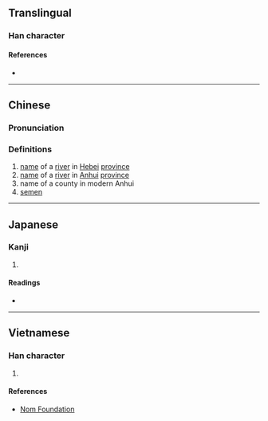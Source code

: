 {{character info/new}}
==Translingual==

===Han character===
{{Han char|rn=85|rad=水|as=06|sn=9|four=30148|canj=EYCK|ids=⿰氵交}}


====References====
* {{Han ref|kx=0621.180|dkj=17399|dj=1017.100|hdz=31615.060|uh=6D28|ud=27944|bh=CF6D|bd=53101}}

----

==Chinese==
{{zh-forms}}

===Pronunciation===
{{zh-pron
|m=xiáo
|c=ngaau4
|mc=y
|oc=y
|ma=
|cat=pn,n
}}

===Definitions===
{{zh-hanzi}}

# [[name]] of a [[river]] in [[Hebei]] [[province]]
# [[name]] of a [[river]] in [[Anhui]] [[province]]
# name of a county in modern Anhui
# [[semen]] {{attention|zh|need context tag}}

----

==Japanese==

===Kanji===
{{ja-kanji|grade=|rs=水06}}

# {{defn|lang=ja|sort=水06}}

====Readings====
* {{ja-readings|on=[[こう]] (kō), [[きょう]] (kyō)|kun=}}

----

==Vietnamese==

===Han character===
{{vi-readings|rs=水06|hanviet=giào, rào}}

# {{defn|lang=vi|sort=水06}}

====References====
* [http://nomfoundation.org/common/nom_details.php?codepoint=6d28 Nom Foundation]